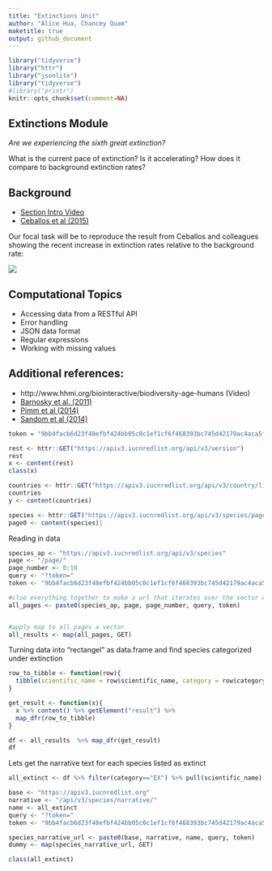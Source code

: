```yaml
---
title: "Extinctions Unit"
author: "Alice Hua, Chancey Quam"
maketitle: true
output: github_document
---
```




```r
library("tidyverse")
library("httr")
library("jsonlite")
library("tidyverse")
#library("printr")
knitr::opts_chunk$set(comment=NA)
```



## Extinctions Module

_Are we experiencing the sixth great extinction?_  

What is the current pace of extinction? Is it accelerating? How does it compare to background extinction rates?

## Background

- [Section Intro Video](https://youtu.be/QsH6ytm89GI)
- [Ceballos et al (2015)](http://doi.org/10.1126/sciadv.1400253)

Our focal task will be to reproduce the result from Ceballos and colleagues showing the recent increase in extinction rates relative to the background rate:

![](https://espm-157.carlboettiger.info/img/extinctions.jpg)


## Computational Topics

- Accessing data from a RESTful API
- Error handling
- JSON data format
- Regular expressions
- Working with missing values

## Additional references:

- http://www.hhmi.org/biointeractive/biodiversity-age-humans (Video)
- [Barnosky et al. (2011)](http://doi.org/10.1038/nature09678)
- [Pimm et al (2014)](http://doi.org/10.1126/science.1246752)
- [Sandom et al (2014)](http://dx.doi.org/10.1098/rspb.2013.3254)



```r
token = "9bb4facb6d23f48efbf424bb05c0c1ef1cf6f468393bc745d42179ac4aca5fee"
```

```r
rest <- httr::GET("https://apiv3.iucnredlist.org/api/v3/version")
rest
x <- content(rest)
class(x)

```

```r
countries <- httr::GET("https://apiv3.iucnredlist.org/api/v3/country/list?token=9bb4facb6d23f48efbf424bb05c0c1ef1cf6f468393bc745d42179ac4aca5fee")
countries
y <- content(countries)
```

```r
species <- httr::GET("https://apiv3.iucnredlist.org/api/v3/species/page/0?token=9bb4facb6d23f48efbf424bb05c0c1ef1cf6f468393bc745d42179ac4aca5fee")
page0 <- content(species)|
```

Reading in data
```r
species_ap <- "https://apiv3.iucnredlist.org/api/v3/species"
page <- "/page/"
page_number <- 0:10
query <- "?token="
token <- "9bb4facb6d23f48efbf424bb05c0c1ef1cf6f468393bc745d42179ac4aca5fee"

#clue everything together to make a url that iterates over the vector of page_number
all_pages <- paste0(species_ap, page, page_number, query, token)


#apply map to all_pages a vector
all_results <- map(all_pages, GET)
```

Turning data into "rectangel"  as data.frame and find species categorized under extinction
```r
row_to_tibble <- function(row){
  tibble(scientific_name = row$scientific_name, category = row$category)
}

get_result <- function(x){
  x %>% content() %>% getElement("result") %>% 
  map_dfr(row_to_tibble)
}

df <- all_results  %>% map_dfr(get_result)
df
```

Lets get the narrative text for each species listed as extinct
```r
all_extinct <- df %>% filter(category=="EX") %>% pull(scientific_name)

base <- "https://apiv3.iucnredlist.org"
narrative <- "/api/v3/species/narrative/"
name <- all_extinct
query <- "?token="
token <- "9bb4facb6d23f48efbf424bb05c0c1ef1cf6f468393bc745d42179ac4aca5fee"

species_narrative_url <- paste0(base, narrative, name, query, token)
dummy <- map(species_narrative_url, GET)
```

```r
class(all_extinct)
```

